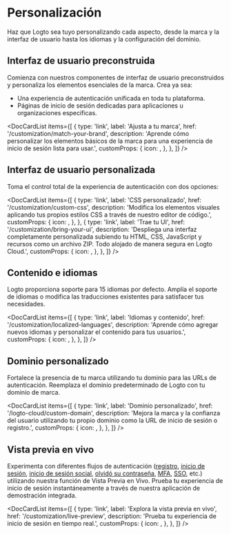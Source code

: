
# Personalización

Haz que Logto sea tuyo personalizando cada aspecto, desde la marca y la interfaz de usuario hasta los idiomas y la configuración del dominio.

## Interfaz de usuario preconstruida

Comienza con nuestros componentes de interfaz de usuario preconstruidos y personaliza los elementos esenciales de la marca. Crea ya sea:

- Una experiencia de autenticación unificada en toda tu plataforma.
- Páginas de inicio de sesión dedicadas para aplicaciones u organizaciones específicas.

<DocCardList
  items={[
    {
      type: 'link',
      label: 'Ajusta a tu marca',
      href: '/customization/match-your-brand',
      description:
        'Aprende cómo personalizar los elementos básicos de la marca para una experiencia de inicio de sesión lista para usar.',
      customProps: {
        icon: <CustomizationIcon />,
      },
    },
  ]}
/>

## Interfaz de usuario personalizada

Toma el control total de la experiencia de autenticación con dos opciones:

<DocCardList
  items={[
    {
      type: 'link',
      label: 'CSS personalizado',
      href: '/customization/custom-css',
      description:
        'Modifica los elementos visuales aplicando tus propios estilos CSS a través de nuestro editor de código.',
      customProps: {
        icon: <BrushIcon />,
      },
    },
    {
      type: 'link',
      label: 'Trae tu UI',
      href: '/customization/bring-your-ui',
      description:
        'Despliega una interfaz completamente personalizada subiendo tu HTML, CSS, JavaScript y recursos como un archivo ZIP. Todo alojado de manera segura en Logto Cloud.',
      customProps: {
        icon: <FlaskIcon />,
      },
    },
  ]}
/>

## Contenido e idiomas

Logto proporciona soporte para 15 idiomas por defecto. Amplía el soporte de idiomas o modifica las traducciones existentes para satisfacer tus necesidades.

<DocCardList
  items={[
    {
      type: 'link',
      label: 'Idiomas y contenido',
      href: '/customization/localized-languages',
      description:
        'Aprende cómo agregar nuevos idiomas y personalizar el contenido para tus usuarios.',
      customProps: {
        icon: <LanguagesIcon />,
      },
    },
  ]}
/>

## Dominio personalizado

Fortalece la presencia de tu marca utilizando tu dominio para las URLs de autenticación. Reemplaza el dominio predeterminado de Logto con tu dominio de marca.

<DocCardList
  items={[
    {
      type: 'link',
      label: 'Dominio personalizado',
      href: '/logto-cloud/custom-domain',
      description:
        'Mejora la marca y la confianza del usuario utilizando tu propio dominio como la URL de inicio de sesión o registro.',
      customProps: {
        icon: <UserFlowIcon />,
      },
    },
  ]}
/>

## Vista previa en vivo

Experimenta con diferentes flujos de autenticación ([registro](/end-user-flows/sign-up-and-sign-in/sign-up), [inicio de sesión](/end-user-flows/sign-up-and-sign-in/sign-in), [inicio de sesión social](/end-user-flows/sign-up-and-sign-in/social-sign-in), [olvidó su contraseña](/end-user-flows/sign-up-and-sign-in/reset-password), [MFA](/end-user-flows/mfa), [SSO](/end-user-flows/enterprise-sso), etc.) utilizando nuestra función de Vista Previa en Vivo. Prueba tu experiencia de inicio de sesión instantáneamente a través de nuestra aplicación de demostración integrada.

<DocCardList
  items={[
    {
      type: 'link',
      label: 'Explora la vista previa en vivo',
      href: '/customization/live-preview',
      description: 'Prueba tu experiencia de inicio de sesión en tiempo real.',
      customProps: {
        icon: <StartIcon />,
      },
    },
  ]}
/>
